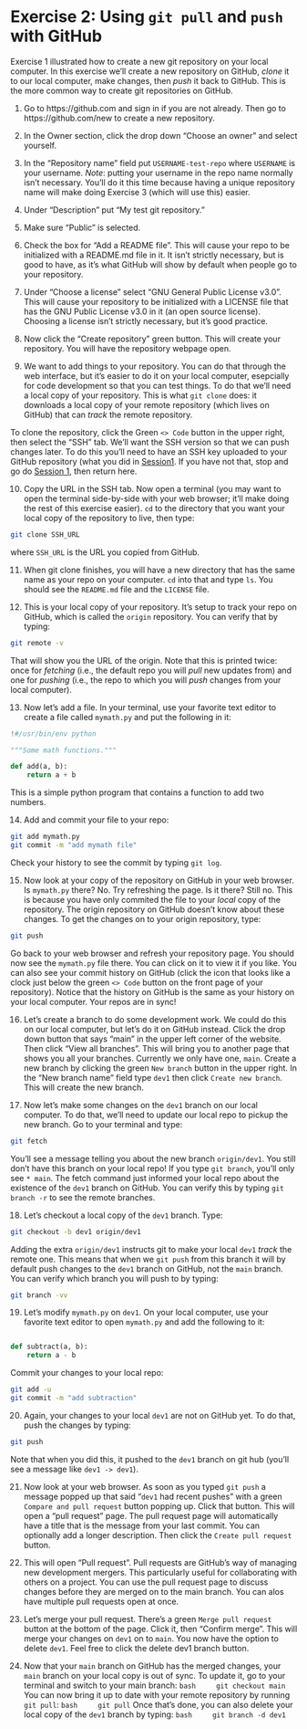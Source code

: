 # Exercise 2: Using `git pull` and `push` with GitHub

Exercise 1 illustrated how to create a new git repository on your local computer. In this exercise we'll create a new repository on GitHub, *clone* it to our local computer, make changes, then *push* it back to GitHub. This is the more common way to create git repositories on GitHub.

1. Go to https://github.com and sign in if you are not already. Then go to https://github.com/new to create a new repository.

2. In the Owner section, click the drop down "Choose an owner" and select yourself.

3. In the "Repository name" field put `USERNAME-test-repo` where `USERNAME` is your username. *Note*: putting your username in the repo name normally isn't necessary. You'll do it this time because having a unique repository name will make doing Exercise 3 (which will use this) easier.

4. Under "Description" put "My test git repository."

5. Make sure "Public" is selected.

6. Check the box for "Add a README file". This will cause your repo to be initialized with a README.md file in it. It isn't strictly necessary, but is good to have, as it's what GitHub will show by default when people go to your repository.

7. Under "Choose a license" select "GNU General Public License v3.0". This will cause your repository to be initialized with a LICENSE file that has the GNU Public License v3.0 in it (an open source license). Choosing a license isn't strictly necessary, but it's good practice.

8. Now click the "Create repository" green button. This will create your repository. You will have the repository webpage open.

9. We want to add things to your repository. You can do that through the web interface, but it's easier to do it on your local computer, esepcially for code development so that you can test things. To do that we'll need a local copy of your repository. This is what `git clone` does: it downloads a local copy of your remote repository (which lives on GitHub) that can *track* the remote repository.

To clone the repository, click the Green `<> Code` button in the upper right, then select the "SSH" tab. We'll want the SSH version so that we can push changes later. To do this you'll need to have an SSH key uploaded to your GitHub repository (what you did in [Session1](../../session1). If you have not that, stop and go do [Session 1](../../session1), then return here.

10. Copy the URL in the SSH tab. Now open a terminal (you may want to open the terminal side-by-side with your web browser; it'll make doing the rest of this exercise easier). `cd` to the directory that you want your local copy of the repository to live, then type:
```bash
git clone SSH_URL
```
where `SSH_URL` is the URL you copied from GitHub.

11. When git clone finishes, you will have a new directory that has the same name as your repo on your computer. `cd` into that and type `ls`. You should see the `README.md` file and the `LICENSE` file.

12. This is your local copy of your repository. It's setup to track your repo on GitHub, which is called the `origin` repository. You can verify that by typing:
```bash
git remote -v
```
That will show you the URL of the origin. Note that this is printed twice: once for *fetching* (i.e., the default repo you will *pull* new updates from) and one for *pushing* (i.e., the repo to which you will *push* changes from your local computer).

13. Now let's add a file. In your terminal, use your favorite text editor to create a file called `mymath.py` and put the following in it:
```python
!#/usr/bin/env python

"""Some math functions."""

def add(a, b):
    return a + b
```

This is a simple python program that contains a function to add two numbers.

14. Add and commit your file to your repo:
```bash
git add mymath.py
git commit -m "add mymath file"
```
Check your history to see the commit by typing `git log`.

15. Now look at your copy of the repository on GitHub in your web browser. Is `mymath.py` there? No. Try refreshing the page. Is it there? Still no. This is because you have only commited the file to your *local* copy of the repository. The origin repository on GitHub doesn't know about these changes. To get the changes on to your origin repository, type:
```bash
git push
```
Go back to your web browser and refresh your repository page. You should now see the `mymath.py` file there. You can click on it to view it if you like. You can also see your commit history on GitHub (click the icon that looks like a clock just below the green `<> Code` button on the front page of your repository). Notice that the history on GitHub is the same as your history on your local computer. Your repos are in sync!

16. Let's create a branch to do some development work. We could do this on our local computer, but let's do it on GitHub instead. Click the drop down button that says "main" in the upper left corner of the website. Then click "View all branches". This will bring you to another page that shows you all your branches. Currently we only have one, `main`. Create a new branch by clicking the green `New branch` button in the upper right. In the "New branch name" field type `dev1` then click `Create new branch`. This will create the new branch.

17. Now let's make some changes on the `dev1` branch on our local computer. To do that, we'll need to update our local repo to pickup the new branch. Go to your terminal and type:
```bash
git fetch
```
You'll see a message telling you about the new branch `origin/dev1`. You still don't have this branch on your local repo! If you type `git branch`, you'll only see `* main`. The fetch command just informed your local repo about the existence of the `dev1` branch on GitHub. You can verify this by typing `git branch -r` to see the remote branches.

18. Let's checkout a local copy of the `dev1` branch. Type:
```bash
git checkout -b dev1 origin/dev1
```
Adding the extra `origin/dev1` instructs git to make your local `dev1` *track* the remote one. This means that when we `git push` from this branch it will by default push changes to the `dev1` branch on GitHub, not the `main` branch. You can verify which branch you will push to by typing:
```bash
git branch -vv
```

19. Let's modify `mymath.py` on `dev1`. On your local computer, use your favorite text editor to open `mymath.py` and add the following to it:
```python

def subtract(a, b):
    return a - b
```
Commit your changes to your local repo:
```bash
git add -u
git commit -m "add subtraction"
```

20. Again, your changes to your local `dev1` are not on GitHub yet. To do that, push the changes by typing:
```bash
git push
```
Note that when you did this, it pushed to the `dev1` branch on git hub (you'll see a message like `dev1 -> dev1`).

21. Now look at your web browser. As soon as you typed `git push` a message popped up that said "`dev1 ` had recent pushes" with a green `Compare and pull request` button popping up. Click that button. This will open a "pull request" page. The pull request page will automatically have a title that is the message from your last commit. You can optionally add a longer description. Then click the `Create pull request` button.

22. This will open "Pull request". Pull requests are GitHub's way of managing new development mergers. This particularly useful for collaborating with others on a project. You can use the pull request page to discuss changes before they are merged on to the main branch. You can alos have multiple pull requests open at once.

23. Let's merge your pull request. There's a green `Merge pull request` button at the bottom of the page. Click it, then "Confirm merge". This will merge your changes on `dev1` on to `main`. You now have the option to delete `dev1`. Feel free to click the delete dev1 branch button.

24. Now that your `main` branch on GitHub has the merged changes, your `main` branch on your local copy is out of sync. To update it, go to your terminal and switch to your main branch:
    ```bash
    git checkout main
    ```
    You can now bring it up to date with your remote repository by running `git pull`:
    ```bash
    git pull
    ```
    Once that's done, you can also delete your local copy of the `dev1` branch by typing:
    ```bash
    git branch -d dev1
    ```

